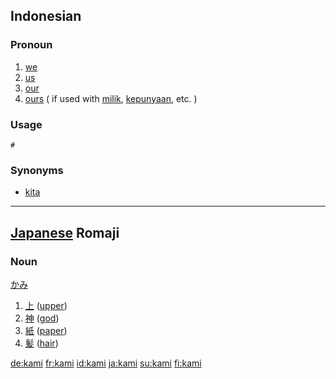 == Indonesian ==
===Pronoun===
# [[we]]
# [[us]]
# [[our]]
# [[ours]] ( if used with [[milik]], [[punya|kepunyaan]], etc. )

===Usage ===
 # ''' '''
 
===Synonyms===
* [[kita]]
----
== [[Japanese]] Romaji ==
===Noun===
[[かみ]]
#[[上]] ([[upper]])
#[[神]] ([[god]])
#[[紙]] ([[paper]])
#[[髪]] ([[hair]])

[[de:kami]]
[[fr:kami]]
[[id:kami]]
[[ja:kami]]
[[su:kami]]
[[fi:kami]]